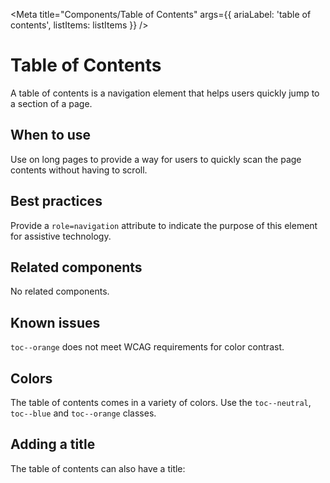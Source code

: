 
<Meta
  title="Components/Table of Contents"
  args={{
    ariaLabel: 'table of contents',
    listItems: listItems
  }} />

# Table of Contents

A table of contents is a navigation element that helps users quickly jump to a
section of a page.

## When to use

Use on long pages to provide a way for users to quickly scan the page contents
without having to scroll.

## Best practices

Provide a `role=navigation` attribute to indicate the purpose of this element for assistive technology.

## Related components

No related components.

## Known issues

`toc--orange` does not meet WCAG requirements for color contrast.

## Colors
The table of contents comes in a variety of colors. Use the `toc--neutral`,
`toc--blue` and `toc--orange` classes.

<Story story={stories.neutral} />

<Story story={stories.blue} />

<Story story={stories.orange} />

## Adding a title

The table of contents can also have a title:

<Story story={stories.withTitle} />
